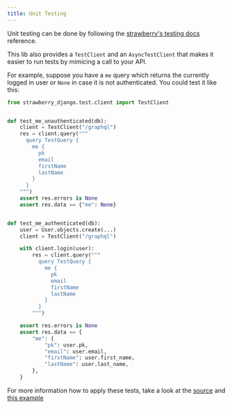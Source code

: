 ```yaml
---
title: Unit Testing
---
```

Unit testing can be done by following the
[strawberry's testing docs](https://strawberry.rocks/docs/operations/testing) reference.

This lib also provides a `TestClient` and an `AsyncTestClient` that makes it easier
to run tests by mimicing a call to your API.

For example, suppose you have a `me` query which returns the currently logged in
user or `None` in case it is not authenticated. You could test it like this:

```python
from strawberry_django.test.client import TestClient


def test_me_unauthenticated(db):
    client = TestClient("/graphql")
    res = client.query("""
      query TestQuery {
        me {
          pk
          email
          firstName
          lastName
        }
      }
    """)
    assert res.errors is None
    assert res.data == {"me": None}


def test_me_authenticated(db):
    user = User.objects.create(...)
    client = TestClient("/graphql")

    with client.login(user):
        res = client.query("""
          query TestQuery {
            me {
              pk
              email
              firstName
              lastName
            }
          }
        """)

    assert res.errors is None
    assert res.data == {
        "me": {
            "pk": user.pk,
            "email": user.email,
            "firstName": user.first_name,
            "lastName": user.last_name,
        },
    }
```

For more information how to apply these tests, take a look at the [source](https://github.com/strawberry-graphql/strawberry-django/blob/main/strawberry_django/test/client.py) and [this example](https://github.com/strawberry-graphql/strawberry-django/blob/main/tests/test_permissions.py#L49)

